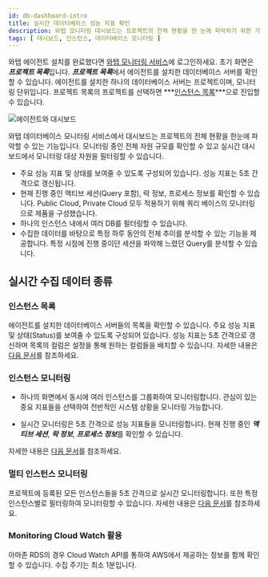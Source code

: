 ```yaml
---
id: db-dashboard-intro
title: 실시간 데이터베이스 성능 지표 확인
description: 와탭 모니터링 대시보드는 프로젝트의 전체 현황을 한 눈에 파악하기 위한 기능을 제공합니다.
tags: [ 대시보드, 인스턴스, 데이터베이스 모니터링 ]
---
```


와탭 에이전트 설치를 완료했다면 [와탭 모니터링 서비스](https://service.whatap.io)에 로그인하세요. 초기 화면은 ***프로젝트 목록***입니다. ***프로젝트 목록***에서 에이전트를 설치한 데이터베이스 서버를 확인할 수 있습니다. 에이전트를 설치한 하나의 데이터베이스 서버는 프로젝트이며, 모니터링 단위입니다. 프로젝트 목록의 프로젝트를 선택하면 ***[인스턴스 목록](db-instance-list)***으로 진입할 수 있습니다.

![에이전트와 대시보드](/img/agent-dashboard.png)

와탭 데이터베이스 모니터링 서비스에서 대시보드는 프로젝트의 전체 현황을 한눈에 파악할 수 있는 기능입니다. 모니터링 중인 전체 자원 규모를 확인할 수 있고 실시간 대시보드에서 모니터링 대상 자원을 필터링할 수 있습니다.

* 주요 성능 지표 및 상태를 보여줄 수 있도록 구성되어 있습니다. 성능 지표는 5초 간격으로 갱신됩니다.
* 현재 진행 중인 액티브 세션(Query 포함), 락 정보, 프로세스 정보를 확인할 수 있습니다. Public Cloud, Private Cloud 모두 적용하기 위해 쿼리 베이스의 모니터링으로 제품을 구성했습니다.
* 하나의 인스턴스 내에서 여러 DB를 필터링할 수 있습니다.
* 수집한 데이터를 바탕으로 특정 하루 동안의 전체 추이를 분석할 수 있는 기능을 제공합니다. 특정 시점에 진행 중이던 세션을 파악해 느렸던 Query를 분석할 수 있습니다.

## 실시간 수집 데이터 종류

### 인스턴스 목록

에이전트를 설치한 데이터베이스 서버들의 목록을 확인할 수 있습니다. 주요 성능 지표 및 상태(Status)를 보여줄 수 있도록 구성되어 있습니다.
성능 지표는 5초 간격으로 갱신하며 목록의 컬럼은 설정을 통해 원하는 컬럼들을 배치할 수 있습니다. 자세한 내용은 [다음 문서](db-instance-list)를 참조하세요.

### 인스턴스 모니터링

* 하나의 화면에서 동시에 여러 인스턴스를 그룹화하여 모니터링합니다. 관심이 있는 중요 지표들을 선택하여 전반적인 시스템 상황을 모니터링 가능합니다.

* 실시간 모니터링은 5초 간격으로 성능 지표들을 모니터링합니다. 현재 진행 중인 ***액티브 세션***, ***락 정보***, ***프로세스 정보***를 확인할 수 있습니다. 

자세한 내용은 [다음 문서](db-instance-monitoring)를 참조하세요.

### 멀티 인스턴스 모니터링

프로젝트에 등록된 모든 인스턴스들을 5초 간격으로 실시간 모니터링합니다. 또한 특정 인스턴스별로 필터링하여 모니터링할 수 있습니다. 자세한 내용은 [다음 문서](db-multi-instance-monitoring)를 참조하세요.

### Monitoring Cloud Watch 활용

아마존 RDS의 경우 Cloud Watch API를 통하여 AWS에서 제공하는 정보를 함께 확인할 수 있습니다. 수집 주기는 최소 1분입니다.
